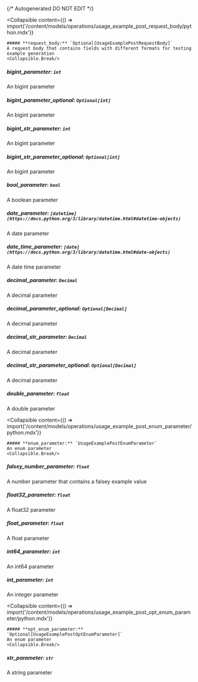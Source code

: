 {/* Autogenerated DO NOT EDIT  */}

<Collapsible
    content={() => import('/content/models/operations/usage_example_post_request_body/python.mdx')}
>
    ##### **request_body:** `Optional[UsageExamplePostRequestBody]`
    A request body that contains fields with different formats for testing example generation
    <Collapsible.Break/>
</Collapsible>

##### **bigint_parameter:** `int`
An bigint parameter

##### **bigint_parameter_optional:** `Optional[int]`
An bigint parameter

##### **bigint_str_parameter:** `int`
An bigint parameter

##### **bigint_str_parameter_optional:** `Optional[int]`
An bigint parameter

##### **bool_parameter:** `bool`
A boolean parameter

##### **date_parameter:** `[datetime](https://docs.python.org/3/library/datetime.html#datetime-objects)`
A date parameter

##### **date_time_parameter:** `[date](https://docs.python.org/3/library/datetime.html#date-objects)`
A date time parameter

##### **decimal_parameter:** `Decimal`
A decimal parameter

##### **decimal_parameter_optional:** `Optional[Decimal]`
A decimal parameter

##### **decimal_str_parameter:** `Decimal`
A decimal parameter

##### **decimal_str_parameter_optional:** `Optional[Decimal]`
A decimal parameter

##### **double_parameter:** `float`
A double parameter

<Collapsible
    content={() => import('/content/models/operations/usage_example_post_enum_parameter/python.mdx')}
>
    ##### **enum_parameter:** `UsageExamplePostEnumParameter`
    An enum parameter
    <Collapsible.Break/>
</Collapsible>

##### **falsey_number_parameter:** `float`
A number parameter that contains a falsey example value

##### **float32_parameter:** `float`
A float32 parameter

##### **float_parameter:** `float`
A float parameter

##### **int64_parameter:** `int`
An int64 parameter

##### **int_parameter:** `int`
An integer parameter

<Collapsible
    content={() => import('/content/models/operations/usage_example_post_opt_enum_parameter/python.mdx')}
>
    ##### **opt_enum_parameter:** `Optional[UsageExamplePostOptEnumParameter]`
    An enum parameter
    <Collapsible.Break/>
</Collapsible>

##### **str_parameter:** `str`
A string parameter

